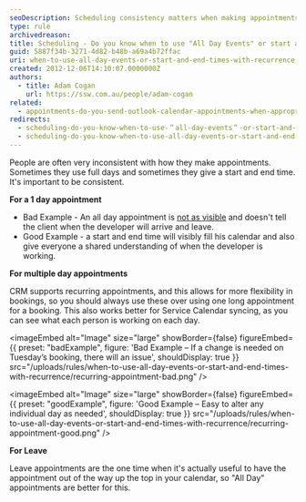 ```yaml
---
seoDescription: Scheduling consistency matters when making appointments; use "All Day Events" or start and end times with recurrence to avoid confusion.
type: rule
archivedreason:
title: Scheduling - Do you know when to use "All Day Events" or start and end times with recurrence?
guid: 5887f34b-3271-4d82-b48b-a69a4b72ffac
uri: when-to-use-all-day-events-or-start-and-end-times-with-recurrence
created: 2012-12-06T14:10:07.0000000Z
authors:
  - title: Adam Cogan
    url: https://ssw.com.au/people/adam-cogan
related:
  - appointments-do-you-send-outlook-calendar-appointments-when-appropriate
redirects:
  - scheduling-do-you-know-when-to-use-＂all-day-events＂-or-start-and-end-times-with-recurrence
  - scheduling-do-you-know-when-to-use-all-day-events-or-start-and-end-times-with-recurrence
---
```


People are often very inconsistent with how they make appointments. Sometimes they use full days and sometimes they give a start and end time. It's important to be consistent.

**For a 1 day appointment**

- Bad Example - An all day appointment is [not as visible](/appointments-do-you-send-outlook-calendar-appointments-when-appropriate) and doesn't tell the client when the developer will arrive and leave.
- Good Example - a start and end time will visibly fill his calendar and also give everyone a shared understanding of when the developer is working.

**For multiple day appointments**

CRM supports recurring appointments, and this allows for more flexibility in bookings, so you should always use these over using one long appointment for a booking.
This also works better for Service Calendar syncing, as you can see what each person is working on each day.

<imageEmbed
  alt="Image"
  size="large"
  showBorder={false}
  figureEmbed={{
    preset: "badExample",
    figure: 'Bad Example – If a change is needed on Tuesday’s booking, there will an issue',
    shouldDisplay: true
  }}
  src="/uploads/rules/when-to-use-all-day-events-or-start-and-end-times-with-recurrence/recurring-appointment-bad.png"
/>

<imageEmbed
  alt="Image"
  size="large"
  showBorder={false}
  figureEmbed={{
    preset: "goodExample",
    figure: 'Good Example – Easy to alter any individual day as needed',
    shouldDisplay: true
  }}
  src="/uploads/rules/when-to-use-all-day-events-or-start-and-end-times-with-recurrence/recurring-appointment-good.png"
/>

**For Leave**

Leave appointments are the one time when it's actually useful to have the appointment out of the way up the top in your calendar, so "All Day" appointments are better for this.